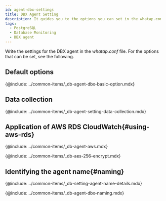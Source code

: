 ```yaml
---
id: agent-dbx-settings
title: DBX Agent Setting
description: It guides you to the options you can set in the whatap.conf file.
tags:
  - PostgreSQL
  - Database Monitoring
  - DBX agent
---
```



<Note product='PostgreSQL' link='../postgresql-v1/agent-dbx-settings' />

Write the settings for the DBX agent in the _whatap.conf_ file. For the options that can be set, see the following.

## Default options

{@include: ../common-items/_db-agent-dbx-basic-option.mdx}    

## Data collection

{@include: ../common-items/_db-agent-setting-data-collection.mdx}  

## Application of AWS RDS CloudWatch{#using-aws-rds}

<AWSRDSdesc name='db_postgresql_counter' />

{@include: ../common-items/_db-agent-aws.mdx}

<!-- AES 256 암호화 적용 -->

{@include: ../common-items/_db-aes-256-encrypt.mdx}  

## Identifying the agent name{#naming}

{@include: ../common-items/_db-setting-agent-name-details.mdx}

{@include: ../common-items/_db-agent-dbx-naming.mdx}
